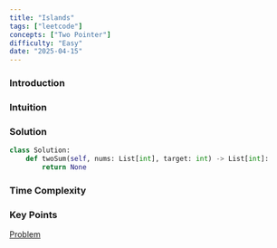```yaml
---
title: "Islands"
tags: ["leetcode"]
concepts: ["Two Pointer"]
difficulty: "Easy"
date: "2025-04-15"
---
```


### Introduction

### Intuition

### Solution
```python
class Solution:
    def twoSum(self, nums: List[int], target: int) -> List[int]:
        return None
```

### Time Complexity

### Key Points 

[Problem](https://leetcode.com/problems/two-sum/description/)


